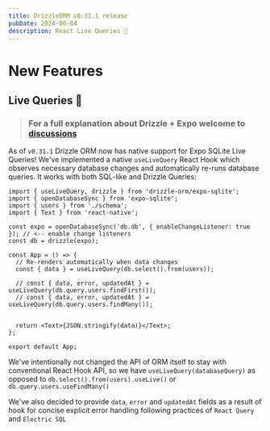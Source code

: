 ```yaml
---
title: DrizzleORM v0.31.1 release
pubDate: 2024-06-04
description: React Live Queries 🎉
---
```


# New Features

## Live Queries 🎉

> ### For a full explanation about Drizzle + Expo welcome to [discussions](https://github.com/drizzle-team/drizzle-orm/discussions/2447)

As of `v0.31.1` Drizzle ORM now has native support for Expo SQLite Live Queries!
We've implemented a native `useLiveQuery` React Hook which observes necessary database changes and automatically re-runs database queries. It works with both SQL-like and Drizzle Queries:

```tsx
import { useLiveQuery, drizzle } from 'drizzle-orm/expo-sqlite';
import { openDatabaseSync } from 'expo-sqlite';
import { users } from './schema';
import { Text } from 'react-native';

const expo = openDatabaseSync('db.db', { enableChangeListener: true }); // <-- enable change listeners
const db = drizzle(expo);

const App = () => {
  // Re-renders automatically when data changes
  const { data } = useLiveQuery(db.select().from(users));

  // const { data, error, updatedAt } = useLiveQuery(db.query.users.findFirst());
  // const { data, error, updatedAt } = useLiveQuery(db.query.users.findMany());


  return <Text>{JSON.stringify(data)}</Text>;
};

export default App;
```

We've intentionally not changed the API of ORM itself to stay with conventional React Hook API, so we have `useLiveQuery(databaseQuery)` as opposed to `db.select().from(users).useLive()` or `db.query.users.useFindMany()`

We've also decided to provide `data`, `error` and `updatedAt` fields as a result of hook for concise explicit error handling following practices of `React Query` and `Electric SQL`